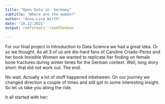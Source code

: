 ```yaml
---
title: "Open Data in  Germany"
subtitle: "Where are the women?"
author: "Anna-Lisa Wirth"
date: "18.12.2021"
output: rmdformats::readthedown
  
---
```


For our final project in Introduction to Data Science we had a great idea. Or so we thought. As all 3 of us are die-hard fans of Caroline Criado-Perez and her book Invisible Women we wanted to replicate her finding on female bone fractures during winter times for the German context. Well, long story short: that did not work out. The end.

No wait. Actually a lot of stuff happened inbetween. On our journey we changed direction a couple of times and still got to some interesting insight. So let us take you along the ride.

It all started with her:


